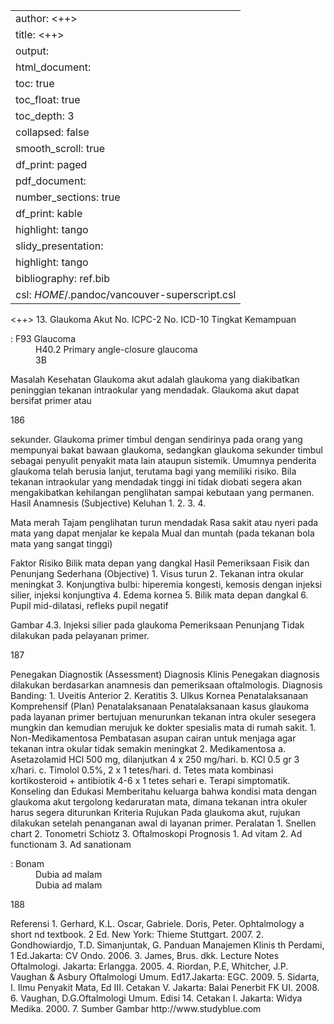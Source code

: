 
---
author: <++>
title: <++>
output:
  html_document:
    toc: true
    toc_float: true
    toc_depth: 3
    collapsed: false
    smooth_scroll: true
    df_print: paged
  pdf_document:
    number_sections: true
    df_print: kable
    highlight: tango
  slidy_presentation:
    highlight: tango
bibliography: ref.bib
csl: $HOME$/.pandoc/vancouver-superscript.csl
---

<++>
13. Glaukoma Akut
No. ICPC-2
No. ICD-10
Tingkat Kemampuan

: F93 Glaucoma
: H40.2 Primary angle-closure glaucoma
: 3B

Masalah Kesehatan
Glaukoma akut adalah glaukoma yang diakibatkan peninggian tekanan
intraokular yang mendadak. Glaukoma akut dapat bersifat primer atau

186

sekunder. Glaukoma primer timbul dengan sendirinya pada orang yang
mempunyai bakat bawaan glaukoma, sedangkan glaukoma sekunder timbul
sebagai penyulit penyakit mata lain ataupun sistemik. Umumnya penderita
glaukoma telah berusia lanjut, terutama bagi yang memiliki risiko. Bila tekanan
intraokular yang mendadak tinggi ini tidak diobati segera akan mengakibatkan
kehilangan penglihatan sampai kebutaan yang permanen.
Hasil Anamnesis (Subjective)
Keluhan
1.
2.
3.
4.

Mata merah
Tajam penglihatan turun mendadak
Rasa sakit atau nyeri pada mata yang dapat menjalar ke kepala
Mual dan muntah (pada tekanan bola mata yang sangat tinggi)

Faktor Risiko
Bilik mata depan yang dangkal
Hasil Pemeriksaan Fisik dan Penunjang Sederhana (Objective)
1. Visus turun
2. Tekanan intra okular meningkat
3. Konjungtiva bulbi: hiperemia kongesti, kemosis dengan injeksi silier, injeksi
konjungtiva
4. Edema kornea
5. Bilik mata depan dangkal
6. Pupil mid-dilatasi, refleks pupil negatif

Gambar 4.3. Injeksi silier pada glaukoma
Pemeriksaan Penunjang
Tidak dilakukan pada pelayanan primer.

187

Penegakan Diagnostik (Assessment)
Diagnosis Klinis
Penegakan diagnosis dilakukan berdasarkan anamnesis dan pemeriksaan
oftalmologis.
Diagnosis Banding:
1. Uveitis Anterior
2. Keratitis
3. Ulkus Kornea
Penatalaksanaan Komprehensif (Plan)
Penatalaksanaan
Penatalaksanaan kasus glaukoma pada layanan primer bertujuan menurunkan
tekanan intra okuler sesegera mungkin dan kemudian merujuk ke dokter
spesialis mata di rumah sakit.
1. Non-Medikamentosa
Pembatasan asupan cairan untuk menjaga agar tekanan intra okular tidak
semakin meningkat
2. Medikamentosa
a. Asetazolamid HCl 500 mg, dilanjutkan 4 x 250 mg/hari.
b. KCl 0.5 gr 3 x/hari.
c. Timolol 0.5%, 2 x 1 tetes/hari.
d. Tetes mata kombinasi kortikosteroid + antibiotik 4-6 x 1 tetes sehari
e. Terapi simptomatik.
Konseling dan Edukasi
Memberitahu keluarga bahwa kondisi mata dengan glaukoma akut tergolong
kedaruratan mata, dimana tekanan intra okuler harus segera diturunkan
Kriteria Rujukan
Pada glaukoma akut, rujukan dilakukan setelah penanganan awal di layanan
primer.
Peralatan
1. Snellen chart
2. Tonometri Schiotz
3. Oftalmoskopi
Prognosis
1. Ad vitam
2. Ad functionam
3. Ad sanationam

: Bonam
: Dubia ad malam
: Dubia ad malam

188

Referensi
1. Gerhard, K.L. Oscar, Gabriele. Doris, Peter. Ophtalmology a short
nd
textbook. 2 Ed. New York: Thieme Stuttgart. 2007.
2. Gondhowiardjo, T.D. Simanjuntak, G. Panduan Manajemen Klinis
th
Perdami, 1 Ed.Jakarta: CV Ondo. 2006.
3. James, Brus. dkk. Lecture Notes Oftalmologi. Jakarta: Erlangga. 2005.
4. Riordan, P.E, Whitcher, J.P. Vaughan & Asbury Oftalmologi Umum.
Ed17.Jakarta: EGC. 2009.
5. Sidarta, I. Ilmu Penyakit Mata, Ed III. Cetakan V. Jakarta: Balai Penerbit
FK UI. 2008.
6. Vaughan, D.G.Oftalmologi Umum. Edisi 14. Cetakan I. Jakarta: Widya
Medika. 2000.
7. Sumber Gambar http://www.studyblue.com
